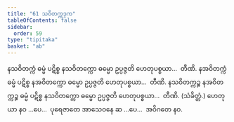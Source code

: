 ```yaml
---
title: "61 သဝိတက္ကဒုက"
tableOfContents: false
sidebar:
  order: 59
type: "tipitaka"
basket: "ab"
---
```



<DynamicBreadcrumb />

<Division number="80">

<Paragraph number="258">
နသဝိတက္ကံ ဓမ္မံ ပဋိစ္စ နသဝိတက္ကော ဓမ္မော ဥပ္ပဇ္ဇတိ ဟေတုပစ္စယာ…  တီဏိ.
</Paragraph>

<Paragraph number="259">
နအဝိတက္ကံ ဓမ္မံ ပဋိစ္စ နအဝိတက္ကော ဓမ္မော ဥပ္ပဇ္ဇတိ ဟေတုပစ္စယာ…  တီဏိ.
</Paragraph>

<Paragraph number="260">
နသဝိတက္ကဉ္စ နအဝိတက္ကဉ္စ ဓမ္မံ ပဋိစ္စ နသဝိတက္ကော ဓမ္မော ဥပ္ပဇ္ဇတိ ဟေတုပစ္စယာ…  တီဏိ. (သံခိတ္တံ.)
</Paragraph>

<Paragraph number="261">
ဟေတုယာ နဝ …ပေ…  ပုရေဇာတေ အာသေဝနေ ဆ …ပေ…  အဝိဂတေ နဝ.
</Paragraph>
</Division>